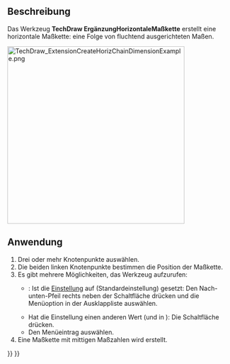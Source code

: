 <languages/>

{{Docnav/de
|[[TechDraw_VerticalExtentDimension/de|MaßVertikaleAusdehnung]]
|[[TechDraw_ExtensionCreateVertChainDimension/de|ErgänzungVertikaleMaßkette]]
|[[TechDraw_Workbench/de|TechDraw]]
|IconL=TechDraw_VerticalExtentDimension.svg
|IconR=TechDraw_ExtensionCreateVertChainDimension.svg
|IconC=Workbench_TechDraw.svg
}}

{{GuiCommand/de
|Name=TechDraw ExtensionCreateHorizChainDimension
|Name/de=TechDraw ErgänzungHorizontaleMaßkette
|MenuLocation=TechDraw → Ergänzungen: Maße → Horizontale Maßketten erstellen
|Workbenches=[[TechDraw_Workbench/de|TechDraw]]
|Shortcut=
|Version=0.20
|SeeAlso=[[TechDraw_ExtensionCreateVertChainDimension/de|TechDraw ErgänzungVertikaleMaßkette]], [[TechDraw_ExtensionCreateObliqueChainDimension|TechDraw ErgänzungSchrägeMaßkette]]
}}

<span id="Description"></span>
==Beschreibung==

Das Werkzeug '''TechDraw ErgänzungHorizontaleMaßkette''' erstellt eine horizontale Maßkette: eine Folge von fluchtend ausgerichteten Maßen.

[[Image:TechDraw_ExtensionCreateHorizChainDimensionExample.png|400px]]
{{Caption|Rechts die erzeugten Maße}}

<span id="Usage"></span>
==Anwendung==

# Drei oder mehr Knotenpunkte auswählen.
# Die beiden linken Knotenpunkte bestimmen die Position der Maßkette.
# Es gibt mehrere Möglichkeiten, das Werkzeug aufzurufen:
#* {{Version/de|1.0}}: Ist die [[TechDraw_Preferences/de#Maßeinträge|Einstellung]] {{MenuCommand|Maß-Werkzeuge}} auf {{Value|Einzelnes Werkzeug}} (Standardeinstellung) gesetzt: Den Nach-unten-Pfeil rechts neben der Schaltfläche {{Button|[[Image:TechDraw_Dimension.svg||x16px]] [[Image:Toolbar_flyout_arrow.svg|x16px]]}} drücken und die Menüoption {{MenuCommand|[[Image:TechDraw_ExtensionCreateHorizChainDimension.svg|16px]] Horizontale Maßkette erstellen}} in der Ausklappliste auswählen.
#* Hat die Einstellung einen anderen Wert (und in {{VersionMinus/de|0.21}}): Die Schaltfläche {{Button|[[Image:TechDraw_ExtensionCreateHorizChainDimension.svg|16px]] [[TechDraw_ExtensionCreateHorizChainDimension/de|Horizontale Maßkette erstellen]]}} drücken.
#* Den Menüeintrag {{MenuCommand|TechDraw → Ergänzungen: Maße → [[Image:TechDraw_ExtensionCreateHorizChainDimension.svg|16px]] Horizontale Maßkette erstellen}} auswählen.
# Eine Maßkette mit mittigen Maßzahlen wird erstellt.


{{Docnav/de
|[[TechDraw_VerticalExtentDimension/de|MaßVertikaleAusdehnung]]
|[[TechDraw_ExtensionCreateVertChainDimension/de|ErgänzungVertikaleMaßkette]]
|[[TechDraw_Workbench/de|TechDraw]]
|IconL=TechDraw_VerticalExtentDimension.svg
|IconR=TechDraw_ExtensionCreateVertChainDimension.svg
|IconC=Workbench_TechDraw.svg
}}

{{TechDraw_Tools_navi{{#translation:}}}}
{{Userdocnavi{{#translation:}}}}